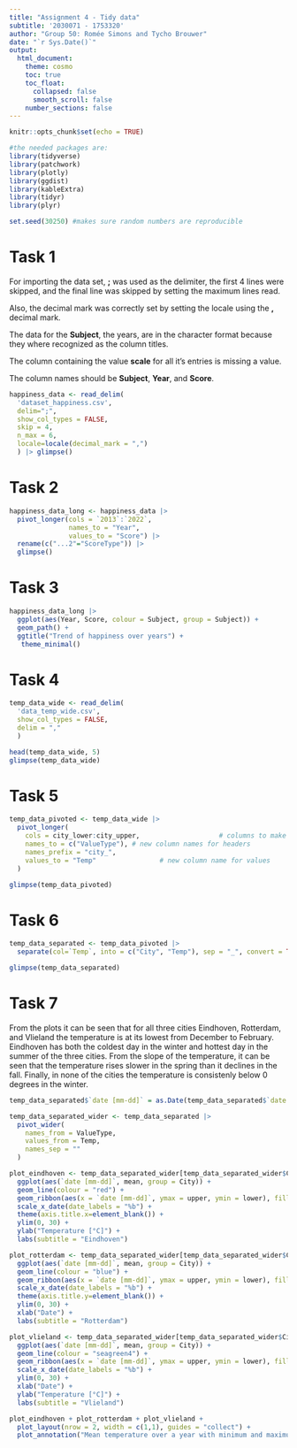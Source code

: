 ```yaml
---
title: "Assignment 4 - Tidy data"
subtitle: '2030071 - 1753320'
author: "Group 50: Romée Simons and Tycho Brouwer"
date: "`r Sys.Date()`"
output:
  html_document:
    theme: cosmo
    toc: true
    toc_float:
      collapsed: false
      smooth_scroll: false
    number_sections: false
---
```


```r
knitr::opts_chunk$set(echo = TRUE)

#the needed packages are: 
library(tidyverse)
library(patchwork)
library(plotly)
library(ggdist)
library(kableExtra)
library(tidyr)
library(plyr)

set.seed(30250) #makes sure random numbers are reproducible

```

# Task 1

For importing the data set, **;** was used as the delimiter, the first 4 lines were skipped, and the final line was skipped by setting the maximum lines read.

Also, the decimal mark was correctly set by setting the locale using the **,** decimal mark.

The data for the **Subject**, the years, are in the character format because they where recognized as the column titles.

The column containing the value **scale** for all it's entries is missing a value.

The column names should be **Subject**, **Year**, and **Score**.

```r
happiness_data <- read_delim(
  'dataset_happiness.csv',
  delim=";",
  show_col_types = FALSE,
  skip = 4,
  n_max = 6,
  locale=locale(decimal_mark = ",")
  ) |> glimpse()
```

# Task 2

```r

happiness_data_long <- happiness_data |>
  pivot_longer(cols = `2013`:`2022`,
               names_to = "Year",
               values_to = "Score") |>
  rename(c("...2"="ScoreType")) |>
  glimpse()
```

# Task 3

```r
happiness_data_long |>
  ggplot(aes(Year, Score, colour = Subject, group = Subject)) +
  geom_path() +
  ggtitle("Trend of happiness over years") +
   theme_minimal()
```

# Task 4

```r
temp_data_wide <- read_delim(
  'data_temp_wide.csv',
  show_col_types = FALSE,
  delim = ","
  )

head(temp_data_wide, 5)
glimpse(temp_data_wide)
```

# Task 5

```r
temp_data_pivoted <- temp_data_wide |>
  pivot_longer(
    cols = city_lower:city_upper,                    # columns to make long 
    names_to = c("ValueType"), # new column names for headers
    names_prefix = "city_",
    values_to = "Temp"                # new column name for values
  )

glimpse(temp_data_pivoted)
```

# Task 6

```r
temp_data_separated <- temp_data_pivoted |>
  separate(col=`Temp`, into = c("City", "Temp"), sep = "_", convert = TRUE)

glimpse(temp_data_separated)
```

# Task 7

From the plots it can be seen that for all three cities Eindhoven, Rotterdam, and Vlieland the temperature is at its lowest from December to February. Eindhoven has both the coldest day in the winter and hottest day in the summer of the three cities. From the slope of the temperature, it can be seen that the temperature rises slower in the spring than it declines in the fall. Finally, in none of the cities the temperature is consistenly below 0 degrees in the winter.

```r
temp_data_separated$`date [mm-dd]` = as.Date(temp_data_separated$`date [mm-dd]`, "%m-%d")

temp_data_separated_wider <- temp_data_separated |>
  pivot_wider(
    names_from = ValueType,
    values_from = Temp,
    names_sep = ""
  )

plot_eindhoven <- temp_data_separated_wider[temp_data_separated_wider$City == "Eindhoven",] |>
  ggplot(aes(`date [mm-dd]`, mean, group = City)) +
  geom_line(colour = "red") +
  geom_ribbon(aes(x = `date [mm-dd]`, ymax = upper, ymin = lower), fill = "salmon", alpha = 0.4, colour = NA) +
  scale_x_date(date_labels = "%b") +
  theme(axis.title.x=element_blank()) +
  ylim(0, 30) +
  ylab("Temperature [°C]") +
  labs(subtitle = "Eindhoven")

plot_rotterdam <- temp_data_separated_wider[temp_data_separated_wider$City == "Rotterdam",] |>
  ggplot(aes(`date [mm-dd]`, mean, group = City)) +
  geom_line(colour = "blue") +
  geom_ribbon(aes(x = `date [mm-dd]`, ymax = upper, ymin = lower), fill = "deepskyblue", alpha = 0.4, colour = NA) +
  scale_x_date(date_labels = "%b") +
  theme(axis.title.y=element_blank()) +
  ylim(0, 30) +
  xlab("Date") +
  labs(subtitle = "Rotterdam")

plot_vlieland <- temp_data_separated_wider[temp_data_separated_wider$City == "Vlieland",] |>
  ggplot(aes(`date [mm-dd]`, mean, group = City)) +
  geom_line(colour = "seagreen4") +
  geom_ribbon(aes(x = `date [mm-dd]`, ymax = upper, ymin = lower), fill = "seagreen3", alpha = 0.4, colour = NA) +
  scale_x_date(date_labels = "%b") +
  ylim(0, 30) +
  xlab("Date") +
  ylab("Temperature [°C]") +
  labs(subtitle = "Vlieland")

plot_eindhoven + plot_rotterdam + plot_vlieland +
  plot_layout(nrow = 2, width = c(1,1), guides = "collect") +
  plot_annotation("Mean temperature over a year with minimum and maximum\nin Eindhoven, Rotterdam, and Vlieland.")



```








